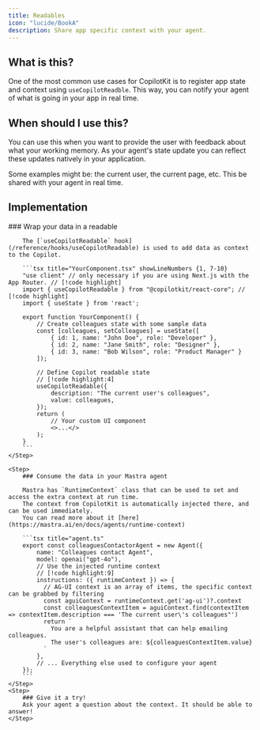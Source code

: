 ```yaml
---
title: Readables
icon: "lucide/BookA"
description: Share app specific context with your agent.
---
```


## What is this?

One of the most common use cases for CopilotKit is to register app state and context using `useCopilotReadble`.
This way, you can notify your agent of what is going in your app in real time.

## When should I use this?

You can use this when you want to provide the user with feedback about what your working memory. As your agent's 
state update you can reflect these updates natively in your application.

Some examples might be: the current user, the current page, etc. This be shared with your agent in real time.

## Implementation
<Steps>
    <Step>
        ### Wrap your data in a readable

        The [`useCopilotReadable` hook](/reference/hooks/useCopilotReadable) is used to add data as context to the Copilot.

        ```tsx title="YourComponent.tsx" showLineNumbers {1, 7-10}
        "use client" // only necessary if you are using Next.js with the App Router. // [!code highlight]
        import { useCopilotReadable } from "@copilotkit/react-core"; // [!code highlight]
        import { useState } from 'react';

        export function YourComponent() {
            // Create colleagues state with some sample data
            const [colleagues, setColleagues] = useState([
                { id: 1, name: "John Doe", role: "Developer" },
                { id: 2, name: "Jane Smith", role: "Designer" },
                { id: 3, name: "Bob Wilson", role: "Product Manager" }
            ]);

            // Define Copilot readable state
            // [!code highlight:4]
            useCopilotReadable({
                description: "The current user's colleagues",
                value: colleagues,
            });
            return (
                // Your custom UI component
                <>...</>
            );
        }
        ```
    </Step>

    <Step>
        ### Consume the data in your Mastra agent

        Mastra has `RuntimeContext` class that can be used to set and access the extra context at run time.
        The context from CopilotKit is automatically injected there, and can be used immediately.
        You can read more about it [here](https://mastra.ai/en/docs/agents/runtime-context)

        ```tsx title="agent.ts"
        export const colleaguesContactorAgent = new Agent({
            name: "Colleagues contact Agent",
            model: openai("gpt-4o"),
            // Use the injected runtime context
            // [!code highlight:9]
            instructions: ({ runtimeContext }) => {
              // AG-UI context is an array of items, the specific context can be grabbed by filtering
              const aguiContext = runtimeContext.get('ag-ui')?.context
              const colleaguesContextItem = aguiContext.find(contextItem => contextItem.description === 'The current user\'s colleagues"')
              return `
                You are a helpful assistant that can help emailing colleagues.
                The user's colleagues are: ${colleaguesContextItem.value}
              `
            },
            // ... Everything else used to configure your agent
        });
        ```
    </Step>
    <Step>
        ### Give it a try!
        Ask your agent a question about the context. It should be able to answer!
    </Step>
</Steps>
